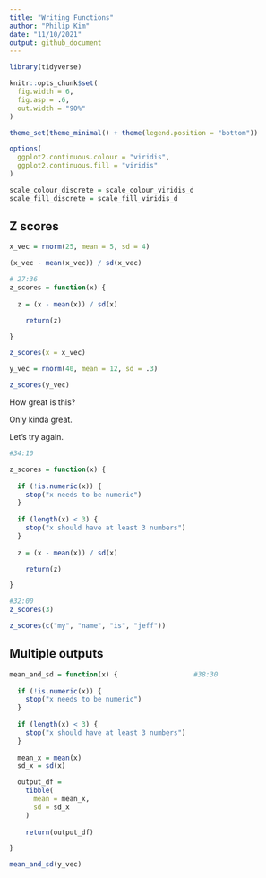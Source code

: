 ```yaml
---
title: "Writing Functions"
author: "Philip Kim"
date: "11/10/2021"
output: github_document
---
```


```r

library(tidyverse)

knitr::opts_chunk$set(
  fig.width = 6,
  fig.asp = .6,
  out.width = "90%"
)

theme_set(theme_minimal() + theme(legend.position = "bottom"))

options(
  ggplot2.continuous.colour = "viridis",
  ggplot2.continuous.fill = "viridis"
)

scale_colour_discrete = scale_colour_viridis_d
scale_fill_discrete = scale_fill_viridis_d

```

## Z scores

```r
x_vec = rnorm(25, mean = 5, sd = 4)

(x_vec - mean(x_vec)) / sd(x_vec)

# 27:36
z_scores = function(x) {
  
  z = (x - mean(x)) / sd(x)

    return(z)

}

z_scores(x = x_vec)

y_vec = rnorm(40, mean = 12, sd = .3)

z_scores(y_vec)
```


How great is this?

Only kinda great.

Let's try again.

```r
#34:10

z_scores = function(x) {
  
  if (!is.numeric(x)) {
    stop("x needs to be numeric")
  }
  
  if (length(x) < 3) {
    stop("x should have at least 3 numbers")
  }
  
  z = (x - mean(x)) / sd(x)

    return(z)

}
```


```r
#32:00
z_scores(3)

z_scores(c("my", "name", "is", "jeff"))
```


## Multiple outputs 

```r
mean_and_sd = function(x) {                   #38:30
  
  if (!is.numeric(x)) {
    stop("x needs to be numeric")
  }
  
  if (length(x) < 3) {
    stop("x should have at least 3 numbers")
  }
  
  mean_x = mean(x)
  sd_x = sd(x)

  output_df = 
    tibble(
      mean = mean_x,
      sd = sd_x
    )
  
    return(output_df)

}

mean_and_sd(y_vec)
```

